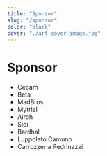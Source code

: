 ```yaml
---
title: "Sponsor"
slug: "/sponsor"
color: "black"
cover: "./art-cover-image.jpg"
---
```


# Sponsor

[//]: # (Importanti i parametri della immagine)

- Cecam
- Beta
- MadBros
- Mytrial
- Airoh
- Sidi
- Bardhal
- Luppoleto Camuno
- Carrozzeria Pedrinazzi
